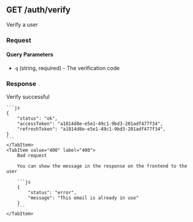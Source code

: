 
## GET /auth/verify

Verify a user

### Request

#### Query Parameters

-   `q` (string, required) - The verification code

### Response

<Tabs>
  	<TabItem value="200" label="200" default>
    Verify successful

    ```js
    {
        "status": "ok",
        "accessToken": "a1814d8e-e5e1-49c1-9bd3-201adf477f34",
        "refreshToken": "a1814d8e-e5e1-49c1-9bd3-201adf477f34",
    }
    ```
    </TabItem>
    <TabItem value="400" label="400">
        Bad request

        You can show the message in the response on the frontend to the user

        ```js
        {
            "status": "error",
            "message": "This email is already in use"
        }
        ```
    </TabItem>

</Tabs>
